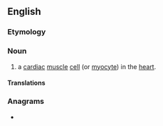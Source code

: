 ==English==

===Etymology===
{{prefix|cardio|myocyte|lang=en}}

===Noun===
{{en-noun}}
{{wikipedia}}

# a [[cardiac]] [[muscle]] [[cell]] (or [[myocyte]]) in the [[heart]].

====Translations====
{{trans-top|cardiac muscle cell}}
{{trans-mid}}
{{trans-bottom}}

===Anagrams===
* {{anagrams|en|myocardiocyte}}